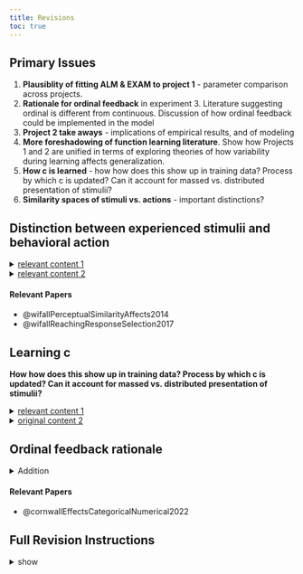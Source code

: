 ```yaml
---
title: Revisions
toc: true
---
```


## Primary Issues

1)  **Plausiblity of fitting ALM & EXAM to project 1** - parameter comparison across projects.  
2)  **Rationale for ordinal feedback** in experiment 3. Literature suggesting ordinal is different from continuous. Discussion of how ordinal feedback could be implemented in the model\
3)  **Project 2 take aways** - implications of empirical results, and of modeling\
4)  **More foreshadowing of function learning literature**. Show how Projects 1 and 2 are unified in terms of exploring theories of how variability during learning affects generalization.\
5)  **How c is learned** - how how does this show up in training data? Process by which c is updated? Can it account for massed vs. distributed presentation of stimulii?\
6)  **Similarity spaces of stimuli vs. actions** - important distinctions?\

## Distinction between experienced stimulii and behavioral action

<details>

<summary>[relevant content 1](https://tegorman13.github.io/Dissertation/Manuscript/output/manuscript.html#:~:text=Our%20modelling%20approach,of%20Knowledge%20II.){target="_blank"}</summary>

> Our modelling approach does differ from category learning implementations of instance-based models in several ways. One such difference is the nature of the training instances that are assumed to be stored. In category learning studies, instances are represented as points in a multidimensional space of all of the attributes that define a category item (e.g., size/color/shape). Rather than defining instances in terms of what stimuli learners experience, our approach assumes that stored, motor instances reflect how they act, in terms of the velocity applied to the ball on each throw. An advantage of many motor learning tasks is the relative ease with which task execution variables can be directly measured (e.g., movement force, velocity, angle, posture) in addition to the decision and response time measures that typically exhaust the data generated from more classical cognitive tasks. Of course, whether learners actually are storing each individual motor instance is a fundamental question beyond the scope of the current work – though as described in the introduction there is some evidence in support of this idea (Chamberlin & Magill, 1992a; Crump & Logan, 2010; Hommel, 1998; Meigh et al., 2018; Poldrack et al., 1999). A particularly noteworthy instance-based model of sensory-motor behavior is the Knowledge II model of Rosenbaum and colleagues (R. G. Cohen & Rosenbaum, 2004; Rosenbaum et al., 1995). Knowledge II explicitly defines instances as postures (joint combinations), and is thus far more detailed than IGAS in regards to the contents of stored instances. Knowledge II also differs from IGAS in that learning is accounted for by both the retrieval of stored postures, and the generation of novel postures via the modification of retrieved postures. A promising avenue for future research would be to combine the adaptive similarity mechanism of IGAS with the novel instance generation mechanisms of Knowledge II.

</details>

<details>

<summary>[relevant content 2](https://tegorman13.github.io/Dissertation/Manuscript/output/manuscript.html#:~:text=It%20is%20common,the%20task%20stimuli.){target="_blank"}\
</summary>

> It is common for psychological process models of categorization learning to use an approach such as multidimensional scaling so as to transform the stimuli from the physical dimensions used in the particular task into the psychological dimensions more reflective of the actual human representations (Nosofsky, 1992; Shepard, 1987). Such scaling typically entails having participants rate the similarity between individual items and using these similarity judgements to then compute the psychological distances between stimuli, which can then be fed into a subsequent model. In the present investigation, there was no such way to scale the x and y velocity components in terms of the psychological similarity, and thus our modelling does rely on the assumption that the psychological distances between the different throwing positions are proportional to absolute distances in the metric space of the task (e.g., the relative distance between positions 400 and 500 is equivalent to that between 800 and 900). However, an advantage of our approach is that we are measuring similarity in terms of how participants behave (applying a velocity to the ball), rather than the metric features of the task stimuli.

</details>

#### **Relevant Papers**

-   @wifallPerceptualSimilarityAffects2014
-   @wifallReachingResponseSelection2017

## Learning c

**How how does this show up in training data? Process by which c is updated? Can it account for massed vs. distributed presentation of stimulii?**\

<details>

<summary>[relevant content 1](https://tegorman13.github.io/Dissertation/Manuscript/output/manuscript.html#:~:text=However%2C%20previous%20research,the%20trained%20positions.)</summary>

> However, previous research has suggested that participants may differ in their level of generalization as a function of prior experience, and that such differences in generalization gradients can be captured by fitting the generalization parameter of an instance-based model separately to each group (Hahn et al., 2005; Lamberts, 1994). Relatedly, the influential Bayesian generalization model developed by Tenenbaum & Griffiths (2001) predicts that the breadth of generalization will increase when a rational agent encounters a wider variety of examples. Following these leads, we assume that in addition to learning the task itself, participants are also adjusting how generalizable their experience should be. Varied versus constant participants may be expected to learn to generalize their experience to different degrees. To accommodate this difference, the generalization parameter of the instance-based model (in the present case, the c parameter) can be allowed to vary between the two groups to reflect the tendency of learners to adaptively tune the extent of their generalization. One specific hypothesis is that people adaptively set a value of c to fit the variability of their training experience (Nosofsky & Johansen, 2000; Sakamoto et al., 2006). If one’s training experience is relatively variable, as with the variable training condition, then one might infer that future test situations will also be variable, in which case a low value of c will allow better generalization because generalization will drop off slowly with training-to-testing distance. Conversely, if one’s training experience has little variability, as found in the constant training conditions, then one might adopt a high value of c so that generalization falls off rapidly away from the trained positions.

</details>

<details>

<summary>[original content 2](https://tegorman13.github.io/Dissertation/Manuscript/output/manuscript.html#:~:text=A%20learning%20system,values%20for%20c.)</summary>

> Furthermore, we showed that the general pattern of results from Experiment 2 could be parsimoniously accommodated by an instance-based similarity model, but only with the assumption that constant and varied participants generalize their training experience to different degrees.
>
> Our results thus suggest that the benefits of variation cannot be explained by the varied-trained participants simply covering a broader range of the task space. Rather, the modeling suggests that varied participants also learn to adaptively tune their generalization function such that throwing locations generalize more broadly to one another than they do in the constant condition. A learning system could end up adopting a higher c value in the constant than variable training conditions by monitoring the trial-by-trial variability of the training items. The c parameter would be adapted downwards when adjacent training items are dissimilar to each other and adapted upwards when adjacent training items are the same. In this fashion, contextually appropriate c values could be empirically learned. This learning procedure would capture the insight that if a situation has a high amount variability, then the learner should be predisposed toward thinking that subsequent test items will also show considerable variability, in which case generalization gradients should be broad, as is achieved by low values for c. @sakamotoTrackingVariabilityLearning2006 implemented a similar learning mechanism for updating the generalization paramater in an exemplar-based model (although in their model, a separate generalization parameter is assigned to each exemplar). In their experiment, participants were trained on a high variability and a low variability category, and the dynamically updated generalization parameter was necessary to account for broader generalization observed around the high variability category when participants were tested with an ambiguous intermediary item. In a subsequent work [@sakamotoPuttingPsychologyBack2008], the same authors showed that a similar learning mechanism could account for the pattern wherein participants generalize more broadly around a category when the average distance between the category exemplars is larger (however the only model tested in this work was a prototype model). 
>
> As described above, the idea that learners flexibly adjust their generalization gradient based on prior experience does have precedent in the domains of category learning (Aha & Goldstone, 1992; Briscoe & Feldman, 2011; Hahn et al., 2005; Lamberts, 1994; Op de Beeck et al., 2008), and sensorimotor adaptation (Marongelli & Thoroughman, 2013; Taylor & Ivry, 2013; Thoroughman & Taylor, 2005). Lamberts (1994) showed that a simple manipulation of background knowledge during a categorization test resulted in participants generalizing their training experience more or less broadly, and moreover that such a pattern could be captured by allowing the generalization parameter of an instance-based similarity model to be fit separately between conditions. The flexible generalization parameter has also successfully accounted for generalization behavior in cases where participants have been trained on categories that differ in their relative variability (Hahn et al., 2005; Sakamoto et al., 2006). However, to the best of our knowledge, IGAS is the first instance-based similarity model that has been put forward to account for the effect of varied training in a visuomotor skill task. Although IGAS was inspired by work in the domain of category learning, its success in a distinct domain may not be surprising in light of the numerous prior observations that at least certain aspects of learning and generalization may operate under common principles across different tasks and domains (Censor et al., 2012; Hills et al., 2010; Jamieson et al., 2022; Law & Gold, 2010; Roark et al., 2021; Rosenbaum et al., 2001; Vigo et al., 2018; Wall et al., 2021; Wu et al., 2020; J. Yang et al., 2020).

</details>

## Ordinal feedback rationale

<details>

<summary>Addition</summary>

> In Experiment 3, we sought to further explore the generality of the findings from the first two experiments by modifying the type of feedback provided during training. Specifically, we provided ordinal feedback instead of the continuous feedback used in the previous two experiments. Ordinal feedback provides learners with directional information about the results of their throw (e.g., above the target, below the target, or hitting the target) rather than precise numerical deviations. This form of feedback resembles many real-world learning scenarios, such as a coach instructing an athlete to perform a movement using "more force" or "less force", or a teacher providing letter grades rather than numeric scores. Although ordinal feedback provides less detailed information per trial, prior research has shown that less detailed feedback isn't necessarily detrimental to learning. For example, @cornwallEffectsCategoricalNumerical2022 manipulated whether participants received categorical (correct or incorrect) vs. numerical feedback (reward points ranging from 50-100). They found that the categorical condition produced superior learning, which they explained as arising from larger prediction errors. Although we do not make specific predictions about the ordinal condition in our study, it serves as a manipulation that might influence the learning process. 

</details>

#### **Relevant Papers**

-   @cornwallEffectsCategoricalNumerical2022

## Full Revision Instructions

<details>

<summary>show</summary>

1.  Add participant/trial exclusion conditions for Project 2

2.  Compare parameters values across projects or explain why this isn't possible.  In the General Discussion to both projects, describe the prospects for applying ALM+EXAM to Project 1 (you don't have to actually fit Project 1 with ALM+EXAM).  If ALM+EXAM can likely fit both sets of results, with their opposite generalization patterns vis-a-vis constant vs variable training, then does ALM+EXAM provide a compelling explanation for constant \> variable extrapolation in Project 2 or is it too flexible a model?

3.  Justify why the ordinal feedback in Project 2 Experiment 3 is an interesting manipulation.  Is there a literature suggesting that there would be an important difference between continuous vs ordinal feedback?  How would you incorporate ordinal feedback into ALM+EXAM (you don't have to actually implement this model)?

4.  In the discussion to Project 2, explain what are the most important implications of the empirical results for theories of human learning and generalization.  Also explain what are the most important implications of the ALM and EXAM modeling are for our understanding of human learning and generalization.  As it currently stands, there is not much of a take-home message from Project 2.

5.  Somewhere in the introduction to both of the projects, foreshadow the function learning literature that will be relevant to Project 2, and show how Projects 1 and 2 are unified in terms of exploring theories of how variability during learning affects generalization.

6.  Are there new predictions to make about how the process of c being learned during training would show up in the performance during training, or anywhere else?  For instance, do you propose that c is adjusted on the basis of experienced differences from one trial to the next, or on the basis of running estimates of SD in the data, etc.? Could differences in possible learning processes for c account for effects of massed vs. distributed presentation of stimuli? 

7.  The distinction between experienced stimuli and behavioral actions  seems like an important factor to explore more in a discussion, given that the similarity space in the two could differ in ways that could affect behavior (and appropriate modeling).

</details>